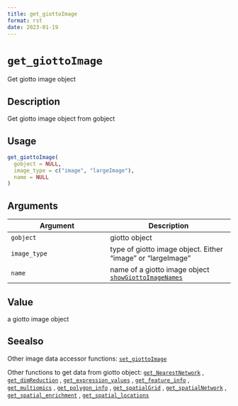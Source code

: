```yaml
--- 
title: get_giottoImage 
format: rst 
date: 2023-01-19 
--- 
```

# `get_giottoImage`

Get giotto image object


## Description

Get giotto image object from gobject


## Usage

```r
get_giottoImage(
  gobject = NULL,
  image_type = c("image", "largeImage"),
  name = NULL
)
```


## Arguments

Argument      |Description
------------- |----------------
`gobject`     |     giotto object
`image_type`     |     type of giotto image object. Either "image" or "largeImage"
`name`     |     name of a giotto image object [`showGiottoImageNames`](#showgiottoimagenames)


## Value

a giotto image object


## Seealso

Other image data accessor functions:
 [`set_giottoImage`](#setgiottoimage) 
 
 Other functions to get data from giotto object:
 [`get_NearestNetwork`](#getnearestnetwork) ,
 [`get_dimReduction`](#getdimreduction) ,
 [`get_expression_values`](#getexpressionvalues) ,
 [`get_feature_info`](#getfeatureinfo) ,
 [`get_multiomics`](#getmultiomics) ,
 [`get_polygon_info`](#getpolygoninfo) ,
 [`get_spatialGrid`](#getspatialgrid) ,
 [`get_spatialNetwork`](#getspatialnetwork) ,
 [`get_spatial_enrichment`](#getspatialenrichment) ,
 [`get_spatial_locations`](#getspatiallocations)


